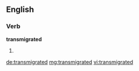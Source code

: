 ==English==

===Verb===
'''transmigrated'''

# {{en-past of|transmigrate}}

[[de:transmigrated]]
[[mg:transmigrated]]
[[vi:transmigrated]]